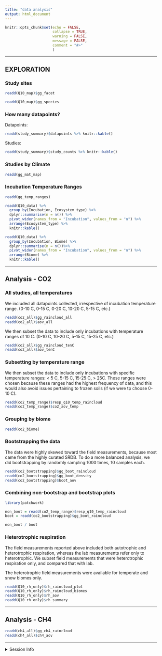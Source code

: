 ```yaml
---
title: "data analysis"
output: html_document
---
```


```r
knitr::opts_chunk$set(echo = FALSE,
                      collapse = TRUE,
                      warning = FALSE,
                      message = FALSE,
                      comment = "#>"
                      )
```

---

## EXPLORATION

### Study sites

```r
readd(Q10_map)$gg_facet
```

```r
readd(Q10_map)$gg_species
```


### How many datapoints?

Datapoints: 

```r
readd(study_summary)$datapoints %>% knitr::kable()
```

Studies: 

```r
readd(study_summary)$study_counts %>% knitr::kable()
```


### Studies by Climate

```r
readd(gg_mat_map)
```


### Incubation Temperature Ranges

```r
readd(gg_temp_ranges)
```


```r
readd(Q10_data) %>% 
  group_by(Incubation, Ecosystem_type) %>% 
  dplyr::summarise(n = n()) %>% 
  pivot_wider(names_from = "Incubation", values_from = "n") %>% 
  arrange(Ecosystem_type) %>% 
  knitr::kable()
```

```r
readd(Q10_data) %>% 
  group_by(Incubation, Biome) %>% 
  dplyr::summarise(n = n())%>% 
  pivot_wider(names_from = "Incubation", values_from = "n") %>% 
  arrange(Biome) %>% 
  knitr::kable()
```


---

## Analysis - CO2

### All studies, all temperatures

We included all datapoints collected, irrespective of incubation temperature range. (0-10 C, 0-15 C, 0-20 C, 10-20 C, 5-15 C, etc.)

```r
readd(co2_all)$gg_raincloud_all
readd(co2_all)$aov_all
```


We then subset the data to include only incubations with temperature ranges of 10 C. (0-10 C, 10-20 C, 5-15 C, 15-25 C, etc.)

```r
readd(co2_all)$gg_raincloud_tenC
readd(co2_all)$aov_tenC

```


### Subsetting by temperature range

We then subset the data to include only incubations with specific temperature ranges: < 5 C, 5-15 C, 15-25 C, > 25C. These ranges were chosen because these ranges had the highest frequency of data, and this would also avoid issues pertaining to frozen soils (if we were tp choose 0-10 C).


```r
readd(co2_temp_range)$resp_q10_temp_raincloud
readd(co2_temp_range)$co2_aov_temp
```

### Grouping by biome

```r
readd(co2_biome)
```


### Bootstrapping the data

The data were highly skewed toward the field measurements, because most came from the highly curated SRDB. To do a more balanced analysis, we did bootstrapping by randomly sampling 1000 times, 10 samples each. 

```r
readd(co2_bootstrapping)$gg_boot_raincloud
readd(co2_bootstrapping)$gg_boot_density
readd(co2_bootstrapping)$boot_aov
```

### Combining non-bootstrap and bootstrap plots

```r
library(patchwork)

non_boot = readd(co2_temp_range)$resp_q10_temp_raincloud
boot = readd(co2_bootstrapping)$gg_boot_raincloud

non_boot / boot

```




### Heterotrophic respiration

The field measurements reported above included both autotrophic and heterotrophic respiration, whereas the lab measurements refer only to heterotrophic. We subset field measurements that were heterotrophic respiration only, and compared that with lab.

The heterotrophic field measurements were available for temperate and snow biomes only.

```r
readd(Q10_rh_only)$rh_raincloud_plot
readd(Q10_rh_only)$rh_raincloud_biomes
readd(Q10_rh_only)$rh_aov
readd(Q10_rh_only)$rh_summary

```

---

## Analysis - CH4

```r
readd(ch4_all)$gg_ch4_raincloud
readd(ch4_all)$ch4_aov
```



---

<details>   
   <summary>Session Info</summary>
   
Date run: `r Sys.Date()`

```r
sessionInfo()
```

</details> 
